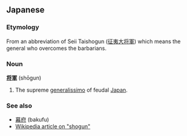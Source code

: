 ==Japanese==
===Etymology===
From an abbreviation of Seii Taishogun ([[征夷大将軍]]) which means the general who overcomes the barbarians.

===Noun===
'''[[将]][[軍]]''' (shōgun)

#The supreme [[generalissimo]] of feudal [[Japan]].

===See also===
*[[幕府]] (bakufu)
*[[w:Shogun|Wikipedia article on "shogun"]]